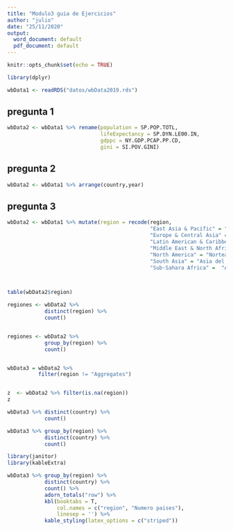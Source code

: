 ```yaml
---
title: "Modulo3 guia de Ejercicios"
author: "julio"
date: "25/11/2020"
output:
  word_document: default
  pdf_document: default
---
```


```r
knitr::opts_chunk$set(echo = TRUE)
```

```r
library(dplyr)
```

```r
wbData1 <- readRDS("datos/wbData2019.rds")


```

## pregunta 1


```r
wbData2 <- wbData1 %>% rename(population = SP.POP.TOTL,
                              lifeExpectancy = SP.DYN.LE00.IN,
                              gdppc = NY.GDP.PCAP.PP.CD,
                              gini = SI.POV.GINI)

```


## pregunta 2


```r
wbData2 <- wbData1 %>% arrange(country,year)
```


## pregunta 3


```r
wbData2 <- wbData1 %>% mutate(region = recode(region, 
                                              "East Asia & Pacific" = "Este Asiatico y Pacifico", 
                                              "Europe & Central Asia" = "Europa y Asia Central", 
                                              "Latin American & Caribbean" = "America Latina y el Caribe", 
                                              "Middle East & North Africa" = "Medio Oriente y Norte de Africa",
                                              "North America" = "Norteamerica", 
                                              "South Asia" = "Asia del Sur", 
                                              "Sub-Sahara Africa" =  "Africa Subsahariana"))



table(wbData2$region)

regiones <- wbData2 %>% 
            distinct(region) %>% 
            count()


regiones <- wbData2 %>% 
            group_by(region) %>% 
            count()


wbData3 = wbData2 %>% 
          filter(region != "Aggregates")



```

```r
z  <- wbData2 %>% filter(is.na(region))
z
```


```r
wbData3 %>% distinct(country) %>% 
            count()
```

```r
wbData3 %>% group_by(region) %>% 
            distinct(country) %>% 
            count()

```


```r

library(janitor)
library(kableExtra)

wbData3 %>% group_by(region) %>% 
            distinct(country) %>% 
            count() %>% 
            adorn_totals("row") %>% 
            kbl(booktabs = T,
                col.names = c("region", "Numero paises"),
                linesep = '') %>% 
            kable_styling(latex_options = c("striped"))


```




















